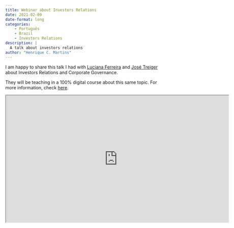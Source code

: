 ```yaml
---
title: Webinar about Investors Relations 
date: 2021-02-09
date-format: long
categories:
    - Português
    - Brazil
    - Investors Relations
description: |
  A talk about investors relations
author: "Henrique C. Martins"
---
```





I am happy to share this talk I had with [Luciana Ferreira](https://www.linkedin.com/in/luciana-paulo-ferreira/) and [José Treiger](https://www.linkedin.com/in/jose-marcos-treiger-a74a3b/) about Investors Relations and Corporate Governance.

They will be teaching in a 100% digital course about this same topic. For more information, check [here](https://iag.puc-rio.br/curso/aprimorando-conhecimentos-mercado-de-capitais-e-ri/).


<iframe width="700" height="400" src="https://www.youtube.com/embed/rpdaHeODdr8"></iframe>



